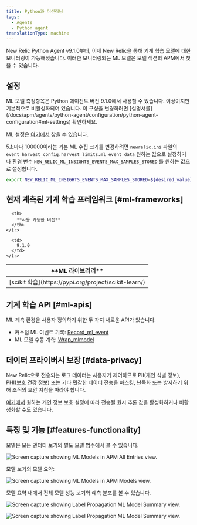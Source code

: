```yaml
---
title: Python과 머신러닝
tags:
  - Agents
  - Python agent
translationType: machine
---
```






New Relic Python Agent v9.1.0부터, 이제 New Relic을 통해 기계 학습 모델에 대한 모니터링이 가능해졌습니다. 이러한 모니터링되는 ML 모델은 모델 섹션의 APM에서 찾을 수 있습니다.

## 설정

<Callout variant="tip">
  ML 모델 측정항목은 Python 에이전트 버전 9.1.0에서 사용할 수 있습니다. 이상이지만 기본적으로 비활성화되어 있습니다. 이 구성을 변경하려면 [설명서를](/docs/apm/agents/python-agent/configuration/python-agent-configuration#ml-settings) 확인하세요.
</Callout>

ML 설정은 [여기에서](/docs/apm/agents/python-agent/configuration/python-agent-configuration/#ml-settings) 찾을 수 있습니다.

5초마다 100000이라는 기본 ML 수집 크기를 변경하려면 `newrelic.ini` 파일의 `event_harvest_config.harvest_limits.ml_event_data` 원하는 값으로 설정하거나 환경 변수 `NEW_RELIC_ML_INSIGHTS_EVENTS_MAX_SAMPLES_STORED` 를 원하는 값으로 설정합니다.

```bash
export NEW_RELIC_ML_INSIGHTS_EVENTS_MAX_SAMPLES_STORED=${desired_value}
```

## 현재 계측된 기계 학습 프레임워크 [#ml-frameworks]

<table>
  <thead>
    <tr>
      <th>
        **ML 라이브러리**
      </th>

      <th>
        **사용 가능한 버전**
      </th>
    </tr>
  </thead>

  <tbody>
    <tr>
      <td>
        [scikit 학습](https://pypi.org/project/scikit-learn/)
      </td>

      <td>
        9.1.0
      </td>
    </tr>
  </tbody>
</table>

## 기계 학습 API [#ml-apis]

ML 계측 환경을 사용자 정의하기 위한 두 가지 새로운 API가 있습니다.

* 커스텀 ML 이벤트 기록: [Record_ml_event](/docs/agents/python-agent/python-agent-api/recordmlevent-python-agent-api)
* ML 모델 수동 계측: [Wrap_mlmodel](/docs/agents/python-agent/python-agent-api/wrapmlmodel-python-agent-api)

## 데이터 프라이버시 보장 [#data-privacy]

<Callout variant="caution">
  New Relic으로 전송되는 로그 데이터는 사용자가 제어하므로 PII(개인 식별 정보), PHI(보호 건강 정보) 또는 기타 민감한 데이터 전송을 마스킹, 난독화 또는 방지하기 위해 조직의 보안 지침을 따라야 합니다.
</Callout>

[여기에서](/docs/apm/agents/python-agent/configuration/python-agent-configuration/#inference-events-value-enabled) 원하는 개인 정보 보호 설정에 따라 전송될 원시 추론 값을 활성화하거나 비활성화할 수도 있습니다.

## 특징 및 기능 [#features-functionality]

모델은 모든 엔터티 보기의 별도 모델 범주에서 볼 수 있습니다.

<img
  title="python-ml-APM-All-Entities.png"
  alt="Screen capture showing ML Models in APM All Entries view."
  src={allEntities}
/>

모델 보기의 모델 요약:

<img
  title="python-ml-APM-models-view.png"
  alt="Screen capture showing ML Models in APM Models view."
  src={modelsView}
/>

모델 요약 내에서 전체 모델 성능 보기와 예측 분포를 볼 수 있습니다.

<img
  title="python-ml-APM-model-summary-view1.png"
  alt="Screen capture showing Label Propagation ML Model Summary view."
  src={modelSummary1}
/>

<img
  title="python-ml-APM-model-summary-view2.png"
  alt="Screen capture showing Label Propagation ML Model Summary view."
  src={modelSummary2}
/>